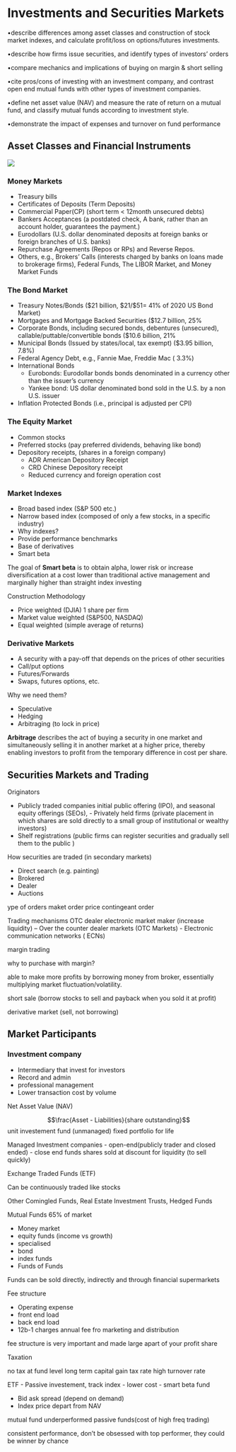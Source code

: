 # Investments and Securities Markets {#ch1}

•describe differences among asset classes and construction of stock market indexes, and calculate profit/loss on options/futures investments.

•describe how firms issue securities, and identify types of investors’ orders

•compare mechanics and implications of buying on margin & short selling

•cite pros/cons of investing with an investment company, and contrast open end mutual funds with other types of investment companies.

•define net asset value (NAV) and measure the rate of return on a mutual fund, and classify mutual funds according to investment style.

•demonstrate the impact of expenses and turnover on fund performance

## Asset Classes and Financial Instruments

![](Resources/Financialmarkets.png)

### Money Markets

- Treasury bills
- Certificates of Deposits (Term Deposits)
- Commercial Paper(CP) (short term < 12month unsecured debts)
- Bankers Acceptances (a postdated check, A bank, rather than an account holder, guarantees the payment.)
- Eurodollars (U.S. dollar denominated deposits at foreign banks or foreign branches of U.S. banks)
- Repurchase Agreements (Repos or RPs) and Reverse Repos.
- Others, e.g., Brokers' Calls (interests charged by banks on loans made to brokerage firms), Federal Funds, The LIBOR Market, and Money Market Funds

### The Bond Market

- Treasury Notes/Bonds ($21 billion, $21/$51= 41% of 2020 US Bond Market)
- Mortgages and Mortgage Backed Securities ($12.7 billion, 25%
- Corporate Bonds, including secured bonds, debentures (unsecured), callable/puttable/convertible bonds ($10.6 billion, 21%
- Municipal Bonds (Issued by states/local, tax exempt)   ($3.95 billion, 7.8%)
- Federal Agency Debt, e.g., Fannie Mae, Freddie Mac ( 3.3%)
- International Bonds
  - Eurobonds: Eurodollar bonds bonds denominated in a currency other than the issuer’s currency
  - Yankee bond: US dollar denominated bond sold in the U.S. by a non U.S. issuer
- Inflation Protected Bonds (i.e., principal is adjusted per CPI)

### The Equity Market

- Common stocks
- Preferred stocks (pay preferred dividends, behaving like bond)
- Depository receipts, (shares in a foreign company)
  - ADR American Depository Receipt 
  - CRD Chinese Depository receipt
  - Reduced currency and foreign operation cost 

### Market Indexes

- Broad based index (S&P 500 etc.)
- Narrow based index (composed of only a few stocks, in a specific industry)
- Why indexes?
- Provide performance benchmarks
- Base of derivatives
- Smart beta

The goal of **Smart beta** is to obtain alpha, lower risk or increase diversification at a cost lower than traditional active management and marginally higher than straight index investing

Construction Methodology

- Price weighted (DJIA) 1 share per firm
- Market value weighted (S&P500, NASDAQ)
- Equal weighted (simple average of returns)

### Derivative Markets

- A security with a pay-off that depends on the prices of other securities
- Call/put options
- Futures/Forwards
- Swaps, futures options, etc.

Why we need them?

- Speculative
- Hedging
- Arbitraging (to lock in price)

**Arbitrage** describes the act of buying a security in one market and simultaneously selling it in another market at a higher price, thereby enabling investors to profit from the temporary difference in cost per share.

## Securities Markets and Trading

Originators

- Publicly traded companies initial public offering (IPO), and seasonal equity offerings (SEOs), - Privately held firms (private placement in which shares are sold directly to
a small group of institutional or wealthy investors)
- Shelf registrations (public firms can register securities and gradually sell them to the public )

How securities are traded (in secondary markets)

- Direct search (e.g. painting) 
- Brokered
- Dealer 
- Auctions

ype of orders
maket order
price contingeant order

Trading mechanisms
OTC dealer
electronic
market maker (increase liquidity)
--
Over the counter dealer markets (OTC Markets)
-
Electronic communication networks ( ECNs)


margin trading

why to purchase with margin?

able to make more profits by borrowing money from broker, essentially multiplying market fluctuation/volatility. 

short sale (borrow stocks to sell and payback when you sold it at profit)

derivative market (sell, not borrowing)

## Market Participants

### Investment company

- Intermediary that invest for investors
- Record and admin
- professional management
- Lower transaction cost by volume

Net Asset Value (NAV)

$$\frac{Asset - Liabilities}{share outstanding}$$
unit investement fund (unmanaged) fixed portfolio for life

Managed Investment companies 
- open-end(publicly trader and closed ended)
- close end funds shares sold at discount for liquidity (to sell quickly)

Exchange Traded Funds (ETF)

Can be continuously traded like stocks 

Other Comingled Funds, Real Estate Investment Trusts, Hedged Funds

Mutual Funds 65% of market

- Money market
- equity funds (income vs growth)
- specialised
- bond
- index funds
- Funds of Funds

Funds can be sold directly, indirectly and through financial supermarkets


Fee structure 

- Operating expense
- front end load
- back end load
- 12b-1 charges annual fee fro marketing and distribution

fee structure is very important and made large apart of your profit share

Taxation

no tax at fund level
long term capital gain tax rate
high turnover rate 

ETF
- Passive investement, track index
- lower cost
- smart beta fund

- Bid ask spread (depend on demand)
- Index price depart from NAV

mutual fund underperformed passive funds(cost of high freq trading)

consistent performance, don't be obsessed with top performer, they could be winner by chance



